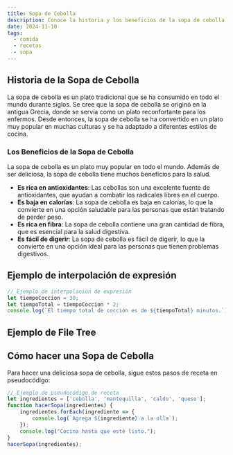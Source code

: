 ```yaml
---
title: Sopa de Cebolla
description: Conoce la historia y los beneficios de la sopa de cebolla, un plato tradicional en todo el mundo.
date: 2024-11-10
tags:
  - comida
  - recetas
  - sopa
---
```



## Historia de la Sopa de Cebolla

La sopa de cebolla es un plato tradicional que se ha consumido en todo el mundo durante siglos. Se cree que la sopa de cebolla 
se originó en la antigua Grecia, donde se servía como un plato reconfortante para los enfermos.
 Desde entonces, la sopa de cebolla se ha convertido en un plato muy popular en muchas culturas y se ha 
 adaptado a diferentes estilos de cocina.

### Los Beneficios de la Sopa de Cebolla

La sopa de cebolla es un plato muy popular en todo el mundo. Además de ser deliciosa, la sopa de cebolla tiene 
muchos beneficios para la salud.

- **Es rica en antioxidantes**: Las cebollas son una excelente fuente de antioxidantes, que ayudan a combatir los radicales libres en el cuerpo.
- **Es baja en calorías**: La sopa de cebolla es baja en calorías, lo que la convierte en una opción saludable para las personas que están tratando de perder peso.
- **Es rica en fibra**: La sopa de cebolla contiene una gran cantidad de fibra, que es esencial para la salud digestiva.
- **Es fácil de digerir**: La sopa de cebolla es fácil de digerir, lo que la convierte en una opción ideal para las personas que tienen problemas digestivos.

## Ejemplo de interpolación de expresión

```javascript
// Ejemplo de interpolación de expresión
let tiempoCoccion = 30;
let tiempoTotal = tiempoCoccion * 2;
console.log(`El tiempo total de cocción es de ${tiempoTotal} minutos.`);
```

## Ejemplo de File Tree

<FileTree>
  <FileTree.Folder name="pages" defaultOpen>
    <FileTree.File name="_meta.json" />
    <FileTree.File name="caldoverde.mdx" />
    <FileTree.File name="gachas.mdx" />
    <FileTree.File name="sancocho.mdx" />
    <FileTree.File name="sopacebolla.mdx" />
    <FileTree.File name="sopazanahoria.mdx" />
    <FileTree.File name="sopapollo.mdx" />
  <FileTree.Folder name="syles" defaultOpen>
    <FileTree.File name="bleed.css" />
    <FileTree.File name="Callout.module.css" />
    </FileTree.Folder>
  </FileTree.Folder>
</FileTree>

## Cómo hacer una Sopa de Cebolla

Para hacer una deliciosa sopa de cebolla, sigue estos pasos de receta en pseudocódigo:

````js filename="CodeExtension.js" copy {2} showLineNumbers
// Ejemplo de pseudocódigo de receta
let ingredientes = ['cebolla', 'mantequilla', 'caldo', 'queso'];
function hacerSopa(ingredientes) {
    ingredientes.forEach(ingrediente => {
        console.log(`Agrega ${ingrediente} a la olla`);
    });
    console.log("Cocina hasta que esté listo.");
}
hacerSopa(ingredientes);
````
<a id="final"></a>